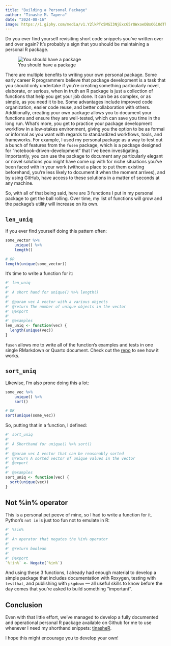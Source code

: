 ```yaml
---
title: "Building a Personal Package"
author: "Tinashe M. Tapera"
date: "2024-08-16"
image: https://i.giphy.com/media/v1.Y2lkPTc5MGI3NjExcG5rOWxoeDBxOG10dTh2OTZtamVsMmJzbmk3M3VkbGM4YmM1NTBscCZlcD12MV9pbnRlcm5hbF9naWZfYnlfaWQmY3Q9Zw/XbJLL1uIH3PwEB2hui/giphy.gif
---
```


Do you ever find yourself revisiting short code snippets you’ve written over and over
again? It’s probably a sign that you should be maintaining a personal R package.

![You should have a package](https://i.giphy.com/media/v1.Y2lkPTc5MGI3NjExcG5rOWxoeDBxOG10dTh2OTZtamVsMmJzbmk3M3VkbGM4YmM1NTBscCZlcD12MV9pbnRlcm5hbF9naWZfYnlfaWQmY3Q9Zw/XbJLL1uIH3PwEB2hui/giphy.gif)

There are multiple benefits to writing your own personal package. Some early career
R programmers believe that package development is a task that you should only 
undertake if you’re creating something particularly novel, elaborate, or serious, 
when in truth an R package is just a collection of functions that help you get your
job done. It can be as complex, or as simple, as you need it to be. Some advantages 
include improved code organization, easier code reuse, and better collaboration 
with others. Additionally, creating your own package allows you to document your
functions and ensure they are well-tested, which can save you time in the long run. 
What’s more, you get to practice your package development workflow in a low-stakes 
environment, giving you the option to be as formal or informal as you want with 
regards to standardized workflows, tools, and frameworks. For example, I used my 
personal package as a way to test out a bunch of features from the `fusen` package, 
which is a package designed for “notebook-driven-development” that I’ve been 
investigating. Importantly, you can use the package to document any particularly 
elegant or novel solutions you might have come up with for niche situations you’ve 
been faced with in your work (without a place to put them existing beforehand, 
you’re less likely to document it when the moment arrives), and by using GitHub, 
have access to these solutions in a matter of seconds at any machine.

So, with all of that being said, here are 3 functions I put in my personal package 
to get the ball rolling. Over time, my list of functions will grow and the 
package’s utility will increase on its own.

## `len_uniq`

If you ever find yourself doing this pattern often:

```r
some_vector %>%
    unique() %>%
    length()

# OR
length(unique(some_vector))
```

It's time to write a function for it:

```r
#' len_uniq
#' 
#' A short hand for unique() %>% length()
#' 
#' @param vec A vector with a various objects
#' @return The number of unique objects in the vector
#' @export
#'
#' @examples
len_uniq <- function(vec) {
  length(unique(vec))
}
```

`fusen` allows me to write all of the function's examples and tests in one single RMarkdown
or Quarto document. Check out the [repo](https://github.com/TinasheMTapera/tinasheR/blob/main/dev/flat_core.Rmd) to see how it works.

## `sort_uniq`

Likewise, I'm also prone doing this a lot:


```r
some_vec %>%
    unique() %>%
    sort()

# OR 
sort(unique(some_vec))
```

So, putting that in a function, I defined:


```r
#' sort_uniq
#' 
#' A Shorthand for unique() %>% sort()
#'
#' @param vec A vector that can be reasonably sorted
#' @return A sorted vector of unique values in the vector
#' @export
#'
#' @examples
sort_uniq <- function(vec) {
  sort(unique(vec))
}
```

## Not %in% operator

This is a personal pet peeve of mine, so I had to write a function
for it. Python's `not in` is just too fun not to emulate in R:


```r
#' %!in%
#' 
#' An operator that negates the %in% operator
#' 
#' @return boolean
#' 
#' @export
`%!in%` <- Negate(`%in%`)
```

And using these 3 functions, I already had enough material to develop
a simple package that includes documentation with Roxygen,
testing with `testthat`, and publishing with `pkgdown` — all useful
skills to know before the day comes that you're asked to build
something "important".

## Conclusion

Even with that little effort, we've managed to develop a fully
documented and operational personal R package available on
Github for me to use whenever I need my shorthand snippets: [tinasheR](https://tinashemtapera.github.io/tinasheR/). 

I hope this might encourage you to develop your own!